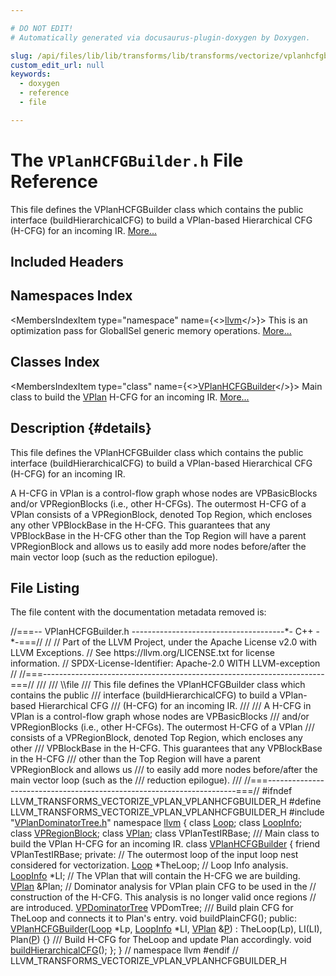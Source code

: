 ```yaml
---

# DO NOT EDIT!
# Automatically generated via docusaurus-plugin-doxygen by Doxygen.

slug: /api/files/lib/lib/transforms/lib/transforms/vectorize/vplanhcfgbuilder-h
custom_edit_url: null
keywords:
  - doxygen
  - reference
  - file

---
```





# The `VPlanHCFGBuilder.h` File Reference

<DoxygenPage pluginConfig={pluginConfig}>

This file defines the VPlanHCFGBuilder class which contains the public interface (buildHierarchicalCFG) to build a VPlan-based Hierarchical CFG (H-CFG) for an incoming IR. <a href="#details">More...</a>

## Included Headers

<IncludesList>
<IncludesListItem
  filePath="VPlanDominatorTree.h"
  permalink="/docs/api/files/lib/lib/transforms/lib/transforms/vectorize/vplandominatortree-h"
  isLocal="true" />
</IncludesList>

## Namespaces Index

<MembersIndex>

<MembersIndexItem
  type="namespace"
  name={<><a href="/docs/api/namespaces/llvm">llvm</a></>}>
This is an optimization pass for GlobalISel generic memory operations. <a href="/docs/api/namespaces/llvm/#details">More...</a>
</MembersIndexItem>

</MembersIndex>

## Classes Index

<MembersIndex>

<MembersIndexItem
  type="class"
  name={<><a href="/docs/api/classes/llvm/vplanhcfgbuilder">VPlanHCFGBuilder</a></>}>
Main class to build the <a href="/docs/api/classes/llvm/vplan">VPlan</a> H-CFG for an incoming IR. <a href="/docs/api/classes/llvm/vplanhcfgbuilder/#details">More...</a>
</MembersIndexItem>

</MembersIndex>

## Description {#details}

This file defines the VPlanHCFGBuilder class which contains the public interface (buildHierarchicalCFG) to build a VPlan-based Hierarchical CFG (H-CFG) for an incoming IR.

A H-CFG in VPlan is a control-flow graph whose nodes are VPBasicBlocks and/or VPRegionBlocks (i.e., other H-CFGs). The outermost H-CFG of a VPlan consists of a VPRegionBlock, denoted Top Region, which encloses any other VPBlockBase in the H-CFG. This guarantees that any VPBlockBase in the H-CFG other than the Top Region will have a parent VPRegionBlock and allows us to easily add more nodes before/after the main vector loop (such as the reduction epilogue).

## File Listing

The file content with the documentation metadata removed is:

<ProgramListing>

<Link id="l00001" /><CodeLine lineNumber="1"><span class="doxyHighlightComment">//===-- VPlanHCFGBuilder.h --------------------------------------&#42;- C++ -&#42;-===//</span></CodeLine>
<Link id="l00002" /><CodeLine lineNumber="2"><span class="doxyHighlightComment">//</span></CodeLine>
<Link id="l00003" /><CodeLine lineNumber="3"><span class="doxyHighlightComment">// Part of the LLVM Project, under the Apache License v2.0 with LLVM Exceptions.</span></CodeLine>
<Link id="l00004" /><CodeLine lineNumber="4"><span class="doxyHighlightComment">// See https://llvm.org/LICENSE.txt for license information.</span></CodeLine>
<Link id="l00005" /><CodeLine lineNumber="5"><span class="doxyHighlightComment">// SPDX-License-Identifier: Apache-2.0 WITH LLVM-exception</span></CodeLine>
<Link id="l00006" /><CodeLine lineNumber="6"><span class="doxyHighlightComment">//</span></CodeLine>
<Link id="l00007" /><CodeLine lineNumber="7"><span class="doxyHighlightComment">//===----------------------------------------------------------------------===//</span></CodeLine>
<Link id="l00008" /><CodeLine lineNumber="8"><span class="doxyHighlightComment">///</span></CodeLine>
<Link id="l00009" /><CodeLine lineNumber="9"><span class="doxyHighlightComment">/// \\file</span></CodeLine>
<Link id="l00010" /><CodeLine lineNumber="10"><span class="doxyHighlightComment">/// This file defines the VPlanHCFGBuilder class which contains the public</span></CodeLine>
<Link id="l00011" /><CodeLine lineNumber="11"><span class="doxyHighlightComment">/// interface (buildHierarchicalCFG) to build a VPlan-based Hierarchical CFG</span></CodeLine>
<Link id="l00012" /><CodeLine lineNumber="12"><span class="doxyHighlightComment">/// (H-CFG) for an incoming IR.</span></CodeLine>
<Link id="l00013" /><CodeLine lineNumber="13"><span class="doxyHighlightComment">///</span></CodeLine>
<Link id="l00014" /><CodeLine lineNumber="14"><span class="doxyHighlightComment">/// A H-CFG in VPlan is a control-flow graph whose nodes are VPBasicBlocks</span></CodeLine>
<Link id="l00015" /><CodeLine lineNumber="15"><span class="doxyHighlightComment">/// and/or VPRegionBlocks (i.e., other H-CFGs). The outermost H-CFG of a VPlan</span></CodeLine>
<Link id="l00016" /><CodeLine lineNumber="16"><span class="doxyHighlightComment">/// consists of a VPRegionBlock, denoted Top Region, which encloses any other</span></CodeLine>
<Link id="l00017" /><CodeLine lineNumber="17"><span class="doxyHighlightComment">/// VPBlockBase in the H-CFG. This guarantees that any VPBlockBase in the H-CFG</span></CodeLine>
<Link id="l00018" /><CodeLine lineNumber="18"><span class="doxyHighlightComment">/// other than the Top Region will have a parent VPRegionBlock and allows us</span></CodeLine>
<Link id="l00019" /><CodeLine lineNumber="19"><span class="doxyHighlightComment">/// to easily add more nodes before/after the main vector loop (such as the</span></CodeLine>
<Link id="l00020" /><CodeLine lineNumber="20"><span class="doxyHighlightComment">/// reduction epilogue).</span></CodeLine>
<Link id="l00021" /><CodeLine lineNumber="21"><span class="doxyHighlightComment">///</span></CodeLine>
<Link id="l00022" /><CodeLine lineNumber="22"><span class="doxyHighlightComment">//===----------------------------------------------------------------------===//</span></CodeLine>
<Link id="l00023" /><CodeLine lineNumber="23"></CodeLine>
<Link id="l00024" /><CodeLine lineNumber="24"><span class="doxyHighlightPreprocessor">#ifndef LLVM&#95;TRANSFORMS&#95;VECTORIZE&#95;VPLAN&#95;VPLANHCFGBUILDER&#95;H</span></CodeLine>
<Link id="l00025" /><CodeLine lineNumber="25"><span class="doxyHighlightPreprocessor">#define LLVM&#95;TRANSFORMS&#95;VECTORIZE&#95;VPLAN&#95;VPLANHCFGBUILDER&#95;H</span></CodeLine>
<Link id="l00026" /><CodeLine lineNumber="26"></CodeLine>
<Link id="l00027" /><CodeLine lineNumber="27"><span class="doxyHighlightPreprocessor">#include &quot;<a href="/docs/api/files/lib/lib/transforms/lib/transforms/vectorize/vplandominatortree-h">VPlanDominatorTree.h</a>&quot;</span></CodeLine>
<Link id="l00028" /><CodeLine lineNumber="28"></CodeLine>
<Link id="l00029" /><CodeLine lineNumber="29"><span class="doxyHighlightKeyword">namespace </span><span class="doxyHighlight"><a href="/docs/api/namespaces/llvm">llvm</a> &#123;</span></CodeLine>
<Link id="l00030" /><CodeLine lineNumber="30"></CodeLine>
<Link id="l00031" /><CodeLine lineNumber="31"><span class="doxyHighlightKeyword">class </span><span class="doxyHighlight"><a href="/docs/api/classes/llvm/loop">Loop</a>;</span></CodeLine>
<Link id="l00032" /><CodeLine lineNumber="32"><span class="doxyHighlightKeyword">class </span><span class="doxyHighlight"><a href="/docs/api/classes/llvm/loopinfo">LoopInfo</a>;</span></CodeLine>
<Link id="l00033" /><CodeLine lineNumber="33"><span class="doxyHighlightKeyword">class </span><span class="doxyHighlight"><a href="/docs/api/classes/llvm/vpregionblock">VPRegionBlock</a>;</span></CodeLine>
<Link id="l00034" /><CodeLine lineNumber="34"><span class="doxyHighlightKeyword">class </span><span class="doxyHighlight"><a href="/docs/api/classes/llvm/vplan">VPlan</a>;</span></CodeLine>
<Link id="l00035" /><CodeLine lineNumber="35"><span class="doxyHighlightKeyword">class </span><span class="doxyHighlight">VPlanTestIRBase;</span></CodeLine>
<Link id="l00036" /><CodeLine lineNumber="36"></CodeLine>
<Link id="l00037" /><CodeLine lineNumber="37"><span class="doxyHighlightComment">/// Main class to build the VPlan H-CFG for an incoming IR.</span></CodeLine>
<Link id="l00038" /><CodeLine lineNumber="38" lineLink="/docs/api/classes/llvm/vplanhcfgbuilder"><span class="doxyHighlightKeyword">class </span><span class="doxyHighlight"><a href="/docs/api/classes/llvm/vplanhcfgbuilder/#a8bce0f5c7b119755cf368c61363dc230">VPlanHCFGBuilder</a> &#123;</span></CodeLine>
<Link id="l00039" /><CodeLine lineNumber="39"><span class="doxyHighlight">  </span><span class="doxyHighlightKeyword">friend</span><span class="doxyHighlight"> VPlanTestIRBase;</span></CodeLine>
<Link id="l00040" /><CodeLine lineNumber="40"></CodeLine>
<Link id="l00041" /><CodeLine lineNumber="41"><span class="doxyHighlightKeyword">private</span><span class="doxyHighlight">:</span></CodeLine>
<Link id="l00042" /><CodeLine lineNumber="42"><span class="doxyHighlight">  </span><span class="doxyHighlightComment">// The outermost loop of the input loop nest considered for vectorization.</span></CodeLine>
<Link id="l00043" /><CodeLine lineNumber="43"><span class="doxyHighlight">  <a href="/docs/api/classes/llvm/loop">Loop</a> &#42;TheLoop;</span></CodeLine>
<Link id="l00044" /><CodeLine lineNumber="44"></CodeLine>
<Link id="l00045" /><CodeLine lineNumber="45"><span class="doxyHighlight">  </span><span class="doxyHighlightComment">// Loop Info analysis.</span></CodeLine>
<Link id="l00046" /><CodeLine lineNumber="46"><span class="doxyHighlight">  <a href="/docs/api/classes/llvm/loopinfo">LoopInfo</a> &#42;LI;</span></CodeLine>
<Link id="l00047" /><CodeLine lineNumber="47"></CodeLine>
<Link id="l00048" /><CodeLine lineNumber="48"><span class="doxyHighlight">  </span><span class="doxyHighlightComment">// The VPlan that will contain the H-CFG we are building.</span></CodeLine>
<Link id="l00049" /><CodeLine lineNumber="49"><span class="doxyHighlight">  <a href="/docs/api/classes/llvm/vplan">VPlan</a> &amp;Plan;</span></CodeLine>
<Link id="l00050" /><CodeLine lineNumber="50"></CodeLine>
<Link id="l00051" /><CodeLine lineNumber="51"><span class="doxyHighlight">  </span><span class="doxyHighlightComment">// Dominator analysis for VPlan plain CFG to be used in the</span></CodeLine>
<Link id="l00052" /><CodeLine lineNumber="52"><span class="doxyHighlight">  </span><span class="doxyHighlightComment">// construction of the H-CFG. This analysis is no longer valid once regions</span></CodeLine>
<Link id="l00053" /><CodeLine lineNumber="53"><span class="doxyHighlight">  </span><span class="doxyHighlightComment">// are introduced.</span></CodeLine>
<Link id="l00054" /><CodeLine lineNumber="54"><span class="doxyHighlight">  <a href="/docs/api/classes/llvm/vpdominatortree">VPDominatorTree</a> VPDomTree;</span></CodeLine>
<Link id="l00055" /><CodeLine lineNumber="55"></CodeLine>
<Link id="l00056" /><CodeLine lineNumber="56"><span class="doxyHighlightComment">  /// Build plain CFG for TheLoop and connects it to Plan&#39;s entry.</span></CodeLine>
<Link id="l00057" /><CodeLine lineNumber="57"><span class="doxyHighlight">  </span><span class="doxyHighlightKeywordType">void</span><span class="doxyHighlight"> buildPlainCFG();</span></CodeLine>
<Link id="l00058" /><CodeLine lineNumber="58"></CodeLine>
<Link id="l00059" /><CodeLine lineNumber="59"><span class="doxyHighlightKeyword">public</span><span class="doxyHighlight">:</span></CodeLine>
<Link id="l00060" /><CodeLine lineNumber="60" lineLink="/docs/api/classes/llvm/vplanhcfgbuilder/#a8bce0f5c7b119755cf368c61363dc230"><span class="doxyHighlight">  <a href="/docs/api/classes/llvm/vplanhcfgbuilder/#a8bce0f5c7b119755cf368c61363dc230">VPlanHCFGBuilder</a>(<a href="/docs/api/classes/llvm/loop">Loop</a> &#42;Lp, <a href="/docs/api/classes/llvm/loopinfo">LoopInfo</a> &#42;LI, <a href="/docs/api/classes/llvm/vplan">VPlan</a> &amp;<a href="/docs/api/files/lib/lib/option/option-cpp/#a04665169063c8ca1f2ea96c27fc7c2b2">P</a>)</span></CodeLine>
<Link id="l00061" /><CodeLine lineNumber="61"><span class="doxyHighlight">      : TheLoop(Lp), LI(LI), Plan(<a href="/docs/api/files/lib/lib/option/option-cpp/#a04665169063c8ca1f2ea96c27fc7c2b2">P</a>) &#123;&#125;</span></CodeLine>
<Link id="l00062" /><CodeLine lineNumber="62"></CodeLine>
<Link id="l00063" /><CodeLine lineNumber="63"><span class="doxyHighlightComment">  /// Build H-CFG for TheLoop and update Plan accordingly.</span></CodeLine>
<Link id="l00064" /><CodeLine lineNumber="64"><span class="doxyHighlight">  </span><span class="doxyHighlightKeywordType">void</span><span class="doxyHighlight"> <a href="/docs/api/classes/llvm/vplanhcfgbuilder/#a8ef4332eb7802ff0c53ca8ba7e999298">buildHierarchicalCFG</a>();</span></CodeLine>
<Link id="l00065" /><CodeLine lineNumber="65"><span class="doxyHighlight">&#125;;</span></CodeLine>
<Link id="l00066" /><CodeLine lineNumber="66"><span class="doxyHighlight">&#125; </span><span class="doxyHighlightComment">// namespace llvm</span></CodeLine>
<Link id="l00067" /><CodeLine lineNumber="67"></CodeLine>
<Link id="l00068" /><CodeLine lineNumber="68"><span class="doxyHighlightPreprocessor">#endif </span><span class="doxyHighlightComment">// LLVM&#95;TRANSFORMS&#95;VECTORIZE&#95;VPLAN&#95;VPLANHCFGBUILDER&#95;H</span></CodeLine>

</ProgramListing>


</DoxygenPage>

